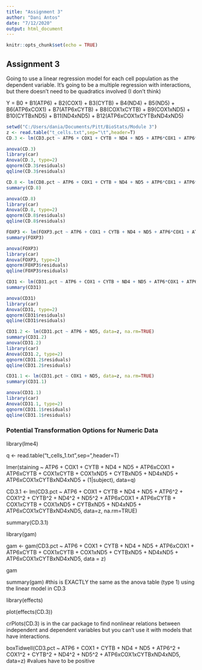 ```yaml
---
title: "Assignment 3"
author: "Dani Antos"
date: "7/12/2020"
output: html_document
---
```


```r
knitr::opts_chunk$set(echo = TRUE)
```

## Assignment 3

Going to use a linear regression model for each cell population as the dependent variable. It's going to be a multiple regression with interactions, but there doesn't need to be quadratics involved (I don't think)

Y = B0 + B1(ATP6) + B2(COX1) + B3(CYTB) + B4(ND4) + B5(ND5) + B6(ATP6xCOX1) + B7(ATP6xCYTB) + B8(COX1xCYTB) + B9(COX1xND5) + B10(CYTBxND5) + B11(ND4xND5) + B12(ATP6xCOX1xCYTBxND4xND5)

```r
setwd("C:/Users/dania/Documents/Pitt/BioStats/Module 3")
z <- read.table("t_cells.txt",sep="\t",header=T)
CD.3 <- lm(CD3.pct ~ ATP6 + COX1 + CYTB + ND4 + ND5 + ATP6*COX1 + ATP6*CYTB + COX1*CYTB + COX1*ND5 + CYTB*ND5 + ND4*ND5 + ATP6*COX1*CYTB*ND4*ND5, data=z, na.rm=TRUE)

anova(CD.3)
library(car)
Anova(CD.3, type=2)
qqnorm(CD.3$residuals)
qqline(CD.3$residuals)

CD.8 <- lm(CD8.pct ~ ATP6 + COX1 + CYTB + ND4 + ND5 + ATP6*COX1 + ATP6*CYTB + COX1*CYTB + COX1*ND5 + CYTB*ND5 + ND4*ND5 + ATP6*COX1*CYTB*ND4*ND5, data=z, na.rm=TRUE)
summary(CD.8)

anova(CD.8)
library(car)
Anova(CD.8, type=2)
qqnorm(CD.8$residuals)
qqline(CD.8$residuals)

FOXP3 <- lm(FOXP3.pct ~ ATP6 + COX1 + CYTB + ND4 + ND5 + ATP6*COX1 + ATP6*CYTB + COX1*CYTB + COX1*ND5 + CYTB*ND5 + ND4*ND5 + ATP6*COX1*CYTB*ND4*ND5, data=z, na.rm=TRUE)
summary(FOXP3)

anova(FOXP3)
library(car)
Anova(FOXP3, type=2)
qqnorm(FOXP3$residuals)
qqline(FOXP3$residuals)

CD31 <- lm(CD31.pct ~ ATP6 + COX1 + CYTB + ND4 + ND5 + ATP6*COX1 + ATP6*CYTB + COX1*CYTB + COX1*ND5 + CYTB*ND5 + ND4*ND5 + ATP6*COX1*CYTB*ND4*ND5, data=z, na.rm=TRUE)
summary(CD31)

anova(CD31)
library(car)
Anova(CD31, type=2)
qqnorm(CD31$residuals)
qqline(CD31$residuals)

CD31.2 <- lm(CD31.pct ~ ATP6 + ND5, data=z, na.rm=TRUE)
summary(CD31.2)
anova(CD31.2)
library(car)
Anova(CD31.2, type=2)
qqnorm(CD31.2$residuals)
qqline(CD31.2$residuals)

CD31.1 <- lm(CD31.pct ~ COX1 + ND5, data=z, na.rm=TRUE)
summary(CD31.1)

anova(CD31.1)
library(car)
Anova(CD31.1, type=2)
qqnorm(CD31.1$residuals)
qqline(CD31.1$residuals)
```

### Potential Transformation Options for Numeric Data

library(lme4)

q <- read.table("t_cells_1.txt",sep="\t",header=T)

lmer(staining ~ ATP6 + COX1 + CYTB + ND4 + ND5 + ATP6xCOX1 + ATP6xCYTB + COX1xCYTB + COX1xND5 + CYTBxND5 + ND4xND5 + ATP6xCOX1xCYTBxND4xND5 + (1|subject), data=q)

CD.3.1 <- lm(CD3.pct ~ ATP6 + COX1 + CYTB + ND4 + ND5 + ATP6^2 + COX1^2 + CYTB^2 + ND4^2 + ND5^2 + ATP6xCOX1 + ATP6xCYTB + COX1xCYTB + COX1xND5 + CYTBxND5 + ND4xND5 + ATP6xCOX1xCYTBxND4xND5, data=z, na.rm=TRUE)

summary(CD.3.1)

library(gam)

gam <- gam(CD3.pct ~ ATP6 + COX1 + CYTB + ND4 + ND5 + ATP6xCOX1 + ATP6xCYTB + COX1xCYTB + COX1xND5 + CYTBxND5 + ND4xND5 + ATP6xCOX1xCYTBxND4xND5, data = z)

gam

summary(gam) #this is EXACTLY the same as the anova table (type 1) using the linear model in CD.3

library(effects)

plot(effects(CD.3))

crPlots(CD.3) is in the car package to find nonlinear relations between independent and dependent variables but you can't use it with models that have interactions.

boxTidwell(CD3.pct ~ ATP6 + COX1 + CYTB + ND4 + ND5 + ATP6^2 + COX1^2 + CYTB^2 + ND4^2 + ND5^2 + ATP6xCOX1xCYTBxND4xND5, data=z) #values have to be positive